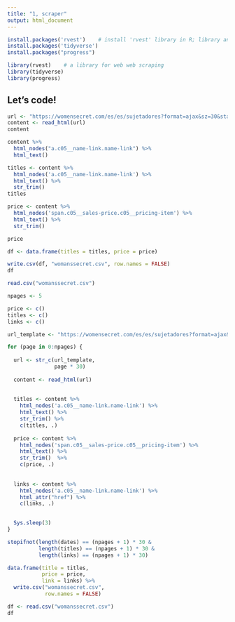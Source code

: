 ---
title: "1, scraper"
output: html_document
---


```{r message=FALSE, warning=FALSE, include=FALSE}
install.packages('rvest')    # install 'rvest' library in R; library and package are synonyms
install.packages('tidyverse')
install.packages("progress")
```

```{r setup, include=FALSE}
library(rvest)    # a library for web web scraping
library(tidyverse)
library(progress)
```

## Let's code!

```{r}
url <- "https://womensecret.com/es/es/sujetadores?format=ajax&sz=30&start"
content <- read_html(url)
content
```


```{r}
content %>%
  html_nodes("a.c05__name-link.name-link") %>%
  html_text()

```

```{r}
titles <- content %>%
  html_nodes('a.c05__name-link.name-link') %>%
  html_text() %>%
  str_trim()
titles
```

```{r}
price <- content %>%
  html_nodes('span.c05__sales-price.c05__pricing-item') %>%
  html_text() %>%
  str_trim()

price
```

```{r}
df <- data.frame(titles = titles, price = price)

write.csv(df, "womanssecret.csv", row.names = FALSE) 
df

```

```{r}
read.csv("womanssecret.csv")
```

```{r}
npages <- 5  

price <- c()
titles <- c()
links <- c()

url_template <- "https://womensecret.com/es/es/sujetadores?format=ajax&sz=30&start="
```

```{r}
for (page in 0:npages) {
 
  url <- str_c(url_template,
               page * 30)
  
  content <- read_html(url)
  
  
  titles <- content %>%
    html_nodes('a.c05__name-link.name-link') %>%
    html_text() %>%
    str_trim() %>%
    c(titles, .)    
  
  price <- content %>%
    html_nodes('span.c05__sales-price.c05__pricing-item') %>%
    html_text() %>%
    str_trim()  %>%
    c(price, .)
  
  
  links <- content %>%
    html_nodes('a.c05__name-link.name-link') %>%
    html_attr("href") %>%
    c(links, .)
  

  Sys.sleep(3)    
}
```

```{r}
stopifnot(length(dates) == (npages + 1) * 30 &
          length(titles) == (npages + 1) * 30 &
          length(links) == (npages + 1) * 30)

```

```{r}

data.frame(title = titles,
           price = price,
           link = links) %>%
  write.csv("womanssecret.csv",
            row.names = FALSE) 
```

```{r}
df <- read.csv("womanssecret.csv")
df
```

